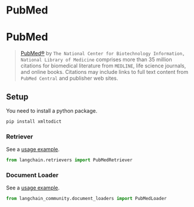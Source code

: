 # PubMed

# PubMed

>[PubMed®](https://pubmed.ncbi.nlm.nih.gov/) by `The National Center for Biotechnology Information, National Library of Medicine`
> comprises more than 35 million citations for biomedical literature from `MEDLINE`, life science journals, and online books.
> Citations may include links to full text content from `PubMed Central` and publisher web sites.

## Setup
You need to install a python package.

```bash
pip install xmltodict
```

### Retriever

See a [usage example](/oss/integrations/retrievers/pubmed).

```python
from langchain.retrievers import PubMedRetriever
```

### Document Loader

See a [usage example](/oss/integrations/document_loaders/pubmed).

```python
from langchain_community.document_loaders import PubMedLoader
```
